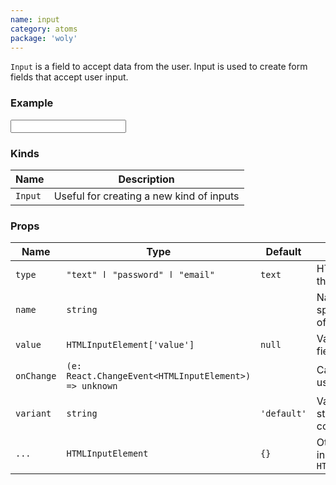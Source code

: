 ```yaml
---
name: input
category: atoms
package: 'woly'
---
```



`Input` is a field to accept data from the user. Input is used to create form fields that accept user input.

### Example

<Playground>
  <Input variant="primary" />
</Playground>

### Kinds

| Name    | Description                              |
| ------- | ---------------------------------------- |
| `Input` | Useful for creating a new kind of inputs |

### Props

| Name       | Type                                                  | Default     | Description                                       |
| ---------- | ----------------------------------------------------- | ----------- | ------------------------------------------------- |
| `type`     | `"text" ӏ "password" ӏ "email"`                       | `text`      | HTML type of the input                            |
| `name`     | `string`                                              |             | Name attribute specifies a name of the input      |
| `value`    | `HTMLInputElement['value']`                           | `null`      | Value of input field                              |
| `onChange` | `(e: React.ChangeEvent<HTMLInputElement>) => unknown` |             | Callback when user input                          |
| `variant`  | `string`                                              | `'default'` | Variant prop to style Input component             |
| `...`      | `HTMLInputElement`                                    | `{}`        | Other props are inherited from `HTMLInputElement` |

